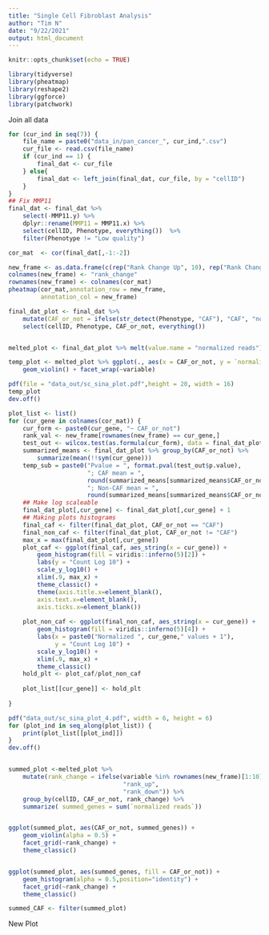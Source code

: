 ```yaml
---
title: "Single Cell Fibroblast Analysis"
author: "Tim N"
date: "9/22/2021"
output: html_document
---
```


```r
knitr::opts_chunk$set(echo = TRUE)
```


```r
library(tidyverse)
library(pheatmap)
library(reshape2)
library(ggforce)
library(patchwork)
```

Join all data
```r

for (cur_ind in seq(7)) {
    file_name = paste0("data_in/pan_cancer_", cur_ind,".csv")
    cur_file <- read.csv(file_name)
    if (cur_ind == 1) {
        final_dat <- cur_file
    } else{
        final_dat <- left_join(final_dat, cur_file, by = "cellID")
    }
}
## Fix MMP11
final_dat <- final_dat %>% 
    select(-MMP11.y) %>%
    dplyr::rename(MMP11 = MMP11.x) %>%
    select(cellID, Phenotype, everything())  %>%
    filter(Phenotype != "Low quality")

```

```r
cor_mat  <- cor(final_dat[,-1:-2])

new_frame <- as.data.frame(c(rep("Rank Change Up", 10), rep("Rank Change Down", 10)))
colnames(new_frame) <- "rank_change"
rownames(new_frame) <- colnames(cor_mat)
pheatmap(cor_mat,annotation_row = new_frame,
         annotation_col = new_frame)
```

```r
final_dat_plot <- final_dat %>% 
    mutate(CAF_or_not = ifelse(str_detect(Phenotype, "CAF"), "CAF", "not_CAF")) %>%
    select(cellID, Phenotype, CAF_or_not, everything())


melted_plot <- final_dat_plot %>% melt(value.name = "normalized reads")

temp_plot <- melted_plot %>% ggplot(., aes(x = CAF_or_not, y = `normalized reads`))  +
    geom_violin() + facet_wrap(~variable)

pdf(file = "data_out/sc_sina_plot.pdf",height = 20, width = 16)
temp_plot
dev.off()

plot_list <- list()
for (cur_gene in colnames(cor_mat)) {
    cur_form <- paste0(cur_gene, "~ CAF_or_not")
    rank_val <- new_frame[rownames(new_frame) == cur_gene,]
    test_out <- wilcox.test(as.formula(cur_form), data = final_dat_plot)
    summarized_means <- final_dat_plot %>% group_by(CAF_or_not) %>%
        summarize(mean(!!sym(cur_gene)))
    temp_sub = paste0("Pvalue = ", format.pval(test_out$p.value),
                      "; CAF mean = ",
                      round(summarized_means[summarized_means$CAF_or_not == "CAF", 2], 4),
                      "; Non-CAF mean = ",
                      round(summarized_means[summarized_means$CAF_or_not != "CAF", 2], 4))
    ## Make log scaleable
    final_dat_plot[,cur_gene] <- final_dat_plot[,cur_gene] + 1
    ## Making plots histograms
    final_caf <- filter(final_dat_plot, CAF_or_not == "CAF")
    final_non_caf <- filter(final_dat_plot, CAF_or_not != "CAF")
    max_x = max(final_dat_plot[,cur_gene])
    plot_caf <- ggplot(final_caf, aes_string(x = cur_gene)) +
        geom_histogram(fill = viridis::inferno(5)[2]) +
        labs(y = "Count Log 10") +
        scale_y_log10() +
        xlim(.9, max_x) +
        theme_classic() +
        theme(axis.title.x=element_blank(),
        axis.text.x=element_blank(),
        axis.ticks.x=element_blank())
        
    plot_non_caf <- ggplot(final_non_caf, aes_string(x = cur_gene)) +
        geom_histogram(fill = viridis::inferno(5)[4]) +
        labs(x = paste0("Normalized ", cur_gene," values + 1"),
             y = "Count Log 10") +
        scale_y_log10() +
        xlim(.9, max_x) +
        theme_classic()
    hold_plt <- plot_caf/plot_non_caf
    
    plot_list[[cur_gene]] <- hold_plt
    
}

pdf("data_out/sc_sina_plot_4.pdf", width = 6, height = 6)
for (plot_ind in seq_along(plot_list)) {
    print(plot_list[[plot_ind]])
}
dev.off()


summed_plot <-melted_plot %>%
    mutate(rank_change = ifelse(variable %in% rownames(new_frame)[1:10],
                                "rank_up",
                                "rank_down")) %>%
    group_by(cellID, CAF_or_not, rank_change) %>%
    summarize( summed_genes = sum(`normalized reads`))


ggplot(summed_plot, aes(CAF_or_not, summed_genes)) +
    geom_violin(alpha = 0.5) +
    facet_grid(~rank_change) +
    theme_classic()


ggplot(summed_plot, aes(summed_genes, fill = CAF_or_not)) +
    geom_histogram(alpha = 0.5,position="identity") +
    facet_grid(~rank_change) +
    theme_classic()

summed_CAF <- filter(summed_plot)

```
New Plot
```r

```

